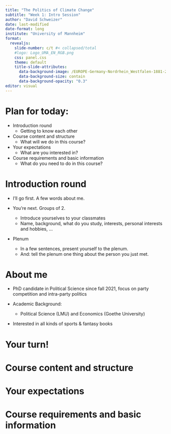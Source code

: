 ```yaml
---
title: "The Politics of Climate Change"
subtitle: "Week 1: Intro Session"
author: "David Schweizer"
date: last-modified
date-format: long
institute: "University of Mannheim"
format: 
  revealjs:
    slide-number: c/t #< collapsed/total
    #logo: Logo_UMA_EN_RGB.png
    css: panel.css
    theme: default
    title-slide-attributes:
      data-background-image: /EUROPE-Germany-Nordrhein_Westfalen-1881-2021-DW.png
      data-background-size: contain
      data-background-opacity: "0.3"
editor: visual
---
```


# Plan for today:

-   Introduction round
    -   Getting to know each other
-   Course content and structure
    -   What will we do in this course?
-   Your expectations
    -   What are you interested in?
-   Course requirements and basic information
    -   What do you need to do in this course?

# Introduction round

-   I'll go first. A few words about me.

-   You're next. Groups of 2.

    -   Introduce yourselves to your classmates
    -   Name, background, what do you study, interests, personal interests and hobbies, ...

-   Plenum

    -   In a few sentences, present yourself to the plenum.
    -   And: tell the plenum one thing about the person you just met.

# About me

-   PhD candidate in Political Science since fall 2021, focus on party competition and intra-party politics

-   Academic Background:

    -   Political Science (LMU) and Economics (Goethe University)

-   Interested in all kinds of sports & fantasy books

# Your turn!

# Course content and structure

# Your expectations

# Course requirements and basic information
